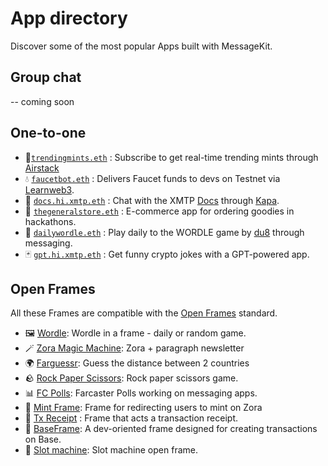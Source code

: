 # App directory

Discover some of the most popular Apps built with MessageKit.

## Group chat

-- coming soon

## One-to-one

- 🚀[`trendingmints.eth`](https://github.com/fabriguespe/trendingmints-bot) : Subscribe to get real-time trending mints through [Airstack](https://www.airstack.xyz/)
- 💧 [`faucetbot.eth`](https://github.com/fabriguespe/faucet-bot) : Delivers Faucet funds to devs on Testnet via [Learnweb3](https://learnweb3.io/faucets/).
- 🤖 [`docs.hi.xmtp.eth`](https://github.com/fabriguespe/xmtp-docs-bot) : Chat with the XMTP [Docs](https://xmtp.org/docs/introduction) through [Kapa](https://kapa.ai).
- 🛒 [`thegeneralstore.eth`](https://github.com/fabriguespe/thegeneralstore-bot) : E-commerce app for ordering goodies in hackathons.
- 📅 [`dailywordle.eth`](https://converse.xyz/dm/dailywordle.eth) : Play daily to the WORDLE game by [du8](https://warpcast.com/ds8/0x2d31015a) through messaging.
- 🃏 [`gpt.hi.xmtp.eth`](https://github.com/fabriguespe/crypto-joker) : Get funny crypto jokes with a GPT-powered app.

## Open Frames

All these Frames are compatible with the [Open Frames](https://github.com/open-frames/awesome-open-frames) standard.

- 🖼️ [Wordle](https://openframedl.vercel.app/): Wordle in a frame - daily or random game.
- 🪄 [Zora Magic Machine](https://paragraph.xyz/@zora/zora-magic-machine/): Zora + paragraph newsletter
- 🌍 [Farguessr](https://farguessr.vercel.app/): Guess the distance between 2 countries
- 🪨 [Rock Paper Scissors](https://xmtp-frame-rock-paper-scissors.vercel.app/): Rock paper scissors game.
- 📊 [FC Polls](https://github.com/xmtp-labs/fc-polls): Farcaster Polls working on messaging apps.
- 🌿 [Mint Frame](https://github.com/fabriguespe/mint-frame/): Frame for redirecting users to mint on Zora
- 💸 [Tx Receipt](https://github.com/fabriguespe/tx-receipt-frame) : Frame that acts a transaction receipt.
- 💸 [BaseFrame](https://base-frame-lyart.vercel.app/): A dev-oriented frame designed for creating transactions on Base.
- 🎰 [Slot machine](https://slot-machine-frame.vercel.app/): Slot machine open frame.
